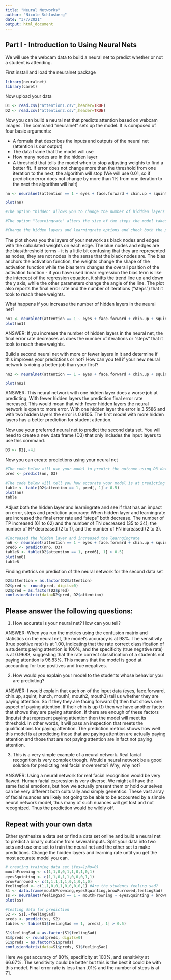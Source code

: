 ```yaml
---
title: "Neural Networks"
author: "Nicole Schlosberg"
date: "3/7/2021"
output: html_document
---
```


## Part I - Introduction to Using Neural Nets

We will use the webcam data to build a neural net to predict whether or not a student is attending.

First install and load the neuralnet package
```r
library(neuralnet)
library(caret)
```

Now upload your data
```r
D1 <- read.csv("attention1.csv",header=TRUE)
D2 <- read.csv("attention2.csv",header=TRUE)
```

Now you can build a neural net that predicts attention based on webcam images. The command "neuralnet" sets up the model. It is composed of four basic arguments:

- A formula that describes the inputs and outputs of the neural net (attention is our output)
- The data frame that the model will use
- How many nodes are in the hidden layer
- A threshold that tells the model when to stop adjusting weights to find a better fit. If error does not change more than the threshold from one iteration to the next, the algorithm will stop (We will use 0.01, so if prediction error does not change by more than 1% from one iteration to the next the algorithm will halt)

```r
nn <- neuralnet(attention == 1 ~ eyes + face.forward + chin.up + squint + hunch + mouth1 + mouth2 + mouth3, D1, hidden = c(2,2), learningrate = 0.2)

plot(nn)

#The option "hidden" allows you to change the number of hiddden layers and number of nodes within the hidden layers c(1,1) = one hidden layer with 1 node, 0 = zero hidden layers, etc

#The option "learningrate" alters the size of the steps the model takes every time it adjusts the weights.

#Change the hidden layers and learningrate options and check both the prediction accuracy ##test this out later in the code
```

The plot shows you the layers of your network as black nodes and edges with the calculated weights on each edge. The blue nodes and edges are the bias/threshold terms - it is a little bit confusing that they are represented as nodes, they are not nodes in the sense that the black nodes are. The bias anchors the activation function, the weights change the shape of the activation function while the bias term changes the overall position of the activation function - if you have used linear regression the bias term is like the intercept of the regression equation, it shifts the trend line up and down the y axis, while the other parameters change the angle of the line. The plot also reports the final error rate and the number of iterations ("steps") that it took to reach these weights.

What happens if you increase the number of hidden layers in the neural net? 

```r
nn1 <- neuralnet(attention == 1 ~ eyes + face.forward + chin.up + squint + hunch + mouth1 + mouth2 + mouth3, D1, hidden = c(10,10), learningrate = 0.2)
plot(nn1)
```

ANSWER: If you increase the number of hidden layers in the neural net, the final error rate decreases as does the number of iterations or "steps" that it took to reach these weights.

Build a second neural net with more or fewer layers in it and determine if this improves your predictions or not? How can you tell if your new neural network is doing a better job than your first?

```r
nn2 <- neuralnet(attention == 1 ~ eyes + face.forward + chin.up + squint + hunch + mouth1 + mouth2 + mouth3, D1, hidden = c(1,1), learningrate = 0.2)

plot(nn2)
```
ANSWER: This neural network with one hidden layer does a worse job at predicting. With fewer hidden layers the prediction final error rate increased. This would mean that with fewer hidden layers the neural network is open to more error. With one hidden layer the error is 3.5586 and with two hidden layers the error is 0.9105. The first model with more hidden layers has a better prediction for student attention.

Now use your preferred neural net to predict the second data set. You will need to create a new data frame (D3) that only includes the input layers to use this command.

```r
D3 <- D2[,-4]
```

Now you can create predictions using your neural net
```r
#The code below will use your model to predict the outcome using D3 data
pred <- predict(nn, D3)

#The code below will tell you how accurate your model is at predicting the unseen data
table <- table(D2$attention == 1, pred[, 1] > 0.5)
plot(nn)
table
```

Adjust both the hidden layer and learningrate and see if that has an impact on error, steps and prediction accuracy: When hidden layer and learningrate are increased the final error rate and "steps" both decrease. The number of TP increased (61 to 62) and the number of TN decreased (35 to 34); the number of FP decreased (2 to 1), and the number of FN increased (2 to 3).
```r
#Increased the hidden layer and increased the learngingrate
nn6 <- neuralnet(attention == 1 ~ eyes + face.forward + chin.up + squint + hunch + mouth1 + mouth2 + mouth3, D1, hidden = c(4,4), learningrate = 0.9)
pred6 <- predict(nn6, D3)
table6 <- table(D2$attention == 1, pred6[, 1] > 0.5)
plot(nn6)
table6
```

Finding metrics on prediction of the neural network for the second data set
```r
D2$attention = as.factor(D2$attention) 
D2$pred <- round(pred, digits=0)
D2$pred = as.factor(D2$pred) 
confusionMatrix(data=D2$pred, D2$attention)
```

## Please answer the following questions:

1. How accurate is your neural net? How can you tell?

ANSWER: When you run the metrics using the confusion matrix and statistics on the neural net, the model's accuracy is at 98%. The sensitivity (true positive rate) is at 1.00, indicating that the rate correct classification of a students paying attention is 100%, and the specificity (true negative rate) is at 0.9683, suggesting that the rate correct classification of a students not paying attention is 96.83%. This means that the model is good at accounting for true positives and true negatives.

2. How would you explain your model to the students whose behavior you are predicting? 

ANSWER: I would explain that each on of the input data (eyes, face.forward, chin.up, squint, hunch, mouth1, mouth2, mouth3) tell us whether they are paying attention. So if they they are facing forward (1) then that shows one aspect of paying attention. If their chin is up (1) then we have another factor that shows they are paying attention. If there are enough of these factors (inputs) that represent paying attention then the model will meet its threshold. In other words, it will pass an inspection that meets the qualifications for paying attention. The prediction metrics shows how well this model is at predicting those that are paying attention are actually paying attention and those that are not paying attention are in fact not paying attention.

3. This is a very simple example of a neural network. Real facial recognition is very complex though. Would a neural network be a good solution for predicting real facial movements? Why, why not? 

ANSWER: Using a neural network for real facial recognition would be very flawed. Human facial expression is very diverse. We might all have the same facial emotions, but how we actually present them or hold our selves can be very different both culturally and simply genentics. These vast array of facial nuances are likely not going to be able to be accounted by a simple neural network model, thus many of such nuances will get lost and not recognized. Thus the prediction would be wildly off.

## Repeat with your own data

Either synthesize a data set or find a data set online and build a neural net to predict a binary outcome from several inputs. Split your data into two sets and use one set to train the neural net and the other set to make predictions. Change the hidden layers and learning rate until you get the most accurate model you can.

```r
# creating training data set (Yes=1;No=0)
mouthFrowning <- c(1,1,0,0,1,1,0,1,0,1)
eyesSquinting <- c(1,1,0,1,1,0,0,0,1,1)
browFurrowed <- c(1,1,1,1,1,0,1,0,1,0) 
feelingSad <- c(1,1,0,0,1,0,0,0,0,1) #Are the students feeling sad?
S1 <- data.frame(mouthFrowning,eyesSquinting,browFurrowed,feelingSad)
ss <- neuralnet(feelingSad == 1 ~ mouthFrowning + eyesSquinting + browFurrowed, S1, hidden = 4, learningrate = 0.5)
plot(ss)

#testing data for prediction
S2 <- S1[,-feelingSad]
preds <- predict(ss, S2)
tables <- table(S1$feelingSad == 1, preds[, 1] > 0.5)

S1$feelingSad = as.factor(S1$feelingSad) 
S1$preds <- round(preds, digits=0)
S1$preds = as.factor(S1$preds) 
confusionMatrix(data=S1$preds, S1$feelingSad)
```
Here we get accuracy of 80%, specificity at 100%, and sensitivity at 66.67%. The sensitivity could be better but this is the best it could be with this model. Final error rate is less than .01% and the number of steps is at 71.